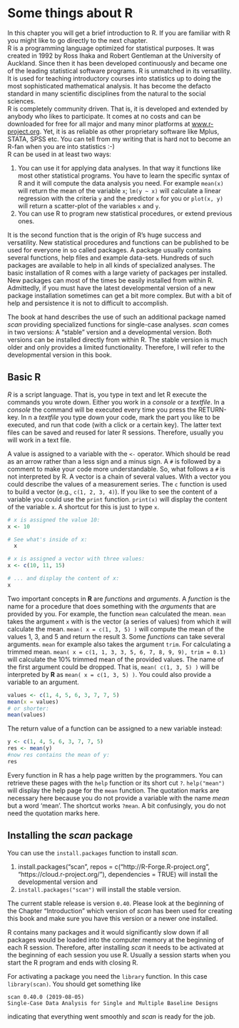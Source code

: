 # Some things about R

In this chapter you will get a brief introduction to R. If you are familiar with R you might like to go directly to the next chapter.  
R is a programming language optimized for statistical purposes. It was created in 1992 by Ross Ihaka and Robert Gentleman at the University of Auckland. Since then it has been developed continuously and became one of the leading statistical software programs. R is unmatched in its versatility. It is used for teaching introductory courses into statistics up to doing the most sophisticated mathematical analysis. It has become the defacto standard in many scientific disciplines from the natural to the social sciences.  
R is completely community driven. That is, it is developed and extended by anybody who likes to participate. It comes at no costs and can be downloaded for free for all major and many minor platforms at [www.r-project.org](http://www.r-project.org). Yet, it is as reliable as other proprietary software like Mplus, STATA, SPSS etc. You can tell from my writing that is hard not to become an R-fan when you are into statistics :-)  
R can be used in at least two ways:
  
  1. You can use it for applying data analyses. In that way it functions like most other statistical programs. You have to learn the specific syntax of R and it will compute the data analysis you need. For example `mean(x)` will return the mean of the variable `x`; `lm(y ~ x)` will calculate a linear regression with the criteria `y` and the predictor `x` for you or `plot(x, y)` will return a scatter-plot of the variables `x` and `y`.
2. You can use R to program new statistical procedures, or extend previous ones.

It is the second function that is the origin of R's huge success and versatility. New statistical procedures and functions can be published to be used for everyone in so called packages. A package usually contains several functions, help files and example data-sets. Hundreds of such packages are available to help in all kinds of specialized analyses. The basic installation of R comes with a large variety of packages per installed. New packages can most of the times be easily installed from within R. Admittedly, if you must have the latest developmental version of a new package installation sometimes can get a bit more complex. But with a bit of help and persistence it is not to difficult to accomplish.  

The book at hand describes the use of such an additional package named _scan_ providing specialized functions for single-case analyses. _scan_ comes in two versions: A "stable" version and a developmental version. Both versions can be installed directly from within R. The stable version is much older and only provides a limited functionality. Therefore, I will refer to the developmental version in this book.  

## Basic R

_R_ is a script language. That is, you type in text and let R execute the commands you wrote down. Either you work in a _console_ or a _textfile_. In a _console_ the command will be executed every time you press the RETURN-key. In n a _textfile_  you type down your code, mark the part you like to be executed, and run that code (with a click or a certain key). The latter text files can be saved and reused for later R sessions. Therefore, usually you will work in a text file.

A value is assigned to a variable with the `<-` operator. Which should be read as an arrow rather than a less sign and a minus sign.
A `#` is followed by a comment to make your code more understandable. So, what follows a `#` is not interpreted by R.
A vector is a chain of several values. With a vector you could describe the values of a measurement series. The `c` function is used to build a vector (e.g., `c(1, 2, 3, 4)`).
If you like to see the content of a variable you could use the `print` function. `print(x)` will display the content of the variable `x`. A shortcut for this is just to type `x`. 

```r
# x is assigned the value 10:
x <- 10

# See what's inside of x:
  x

# x is assigned a vector with three values:
x <- c(10, 11, 15)

# ... and display the content of x:
x

```

Two important concepts in __R__ are _functions_ and _arguments_. A _function_ is the name for a procedure that does something with the _arguments_ that are provided by you.
For example, the function `mean` calculated the mean. `mean` takes the argument `x` with is the vector (a series of values) from which it will calculate the mean.
`mean( x = c(1, 3, 5) )` will compute the mean of the values 1, 3, and 5 and return the result 3.
Some _functions_ can take several arguments. `mean`  for example also takes the argument `trim`. For calculating a trimmed mean.
`mean( x = c(1, 1, 3, 3, 5, 6, 7, 8, 9, 9), trim = 0.1)` will calculate the 10% trimmed mean of the provided values. 
The name of the first argument could be dropped. That is, `mean( c(1, 3, 5) )` will be interpreted by __R__ as `mean( x = c(1, 3, 5) )`. You could also provide a variable to an argument.
```r
values <- c(1, 4, 5, 6, 3, 7, 7, 5)
mean(x = values)
# or shorter:
mean(values)
```

The return value of a function can be assigned to a new variable instead:
  
  ```r
y <- c(1, 4, 5, 6, 3, 7, 7, 5)
res <- mean(y)
#now res contains the mean of y:
res
```

Every function in R has a help page written by the programmers. You can retrieve these pages with the `help` function or its short cut `?`. `help("mean")` will display the help page for the `mean` function. The quotation marks are necessary here because you do not provide a variable with the name _mean_ but a word 'mean'. The shortcut works `?mean`. A bit confusingly, you do not need the quotation marks here.


## Installing the _scan_ package

You can use the `install.packages` function to install _scan_. 

1. install.packages("scan", repos = c("http://R-Forge.R-project.org",    "https://cloud.r-project.org/"), dependencies = TRUE) will install the developmental version and
2. `install.packages("scan")` will install the stable version.

The current stable release is version `0.40`. Please look at the beginning of the Chapter "Introduction" which version of _scan_ has been used for creating this book and make sure you have this version or a newer one installed.

R contains many packages and it would significantly slow down if all packages would be loaded into the computer memory at the beginning of each R session. Therefore, after installing _scan_ it needs to be activated at the beginning of each session you use R. Usually a session starts when you start the R program and ends with closing R.

For activating a package you need the `library` function. In this case `library(scan)`. You should get something like
```
scan 0.40.0 (2019-08-05)
Single-Case Data Analysis for Single and Multiple Baseline Designs
```
indicating that everything went smoothly and _scan_ is ready for the job.



